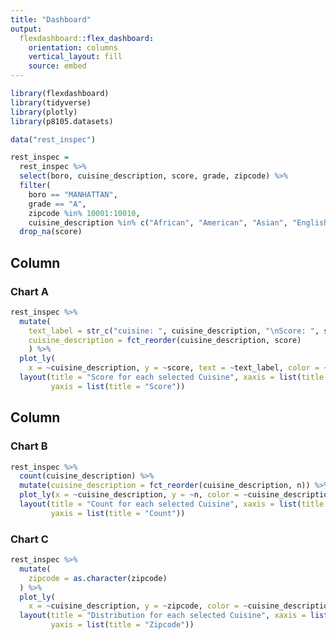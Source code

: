 ```yaml
---
title: "Dashboard"
output:
  flexdashboard::flex_dashboard:
    orientation: columns
    vertical_layout: fill
    source: embed
---
```


```r
library(flexdashboard)
library(tidyverse)
library(plotly)
library(p8105.datasets)
```

```r
data("rest_inspec")

rest_inspec =
  rest_inspec %>%
  select(boro, cuisine_description, score, grade, zipcode) %>%
  filter(
    boro == "MANHATTAN",
    grade == "A",
    zipcode %in% 10001:10010,
    cuisine_description %in% c("African", "American", "Asian", "English", "French", "Greek" , "Italian", "Japanese", "Korean", "Mexican", "Chicken", "German", "Russian", "Indian")) %>%
  drop_na(score)
```

Column {data-width=650}
-------------------------------------------------

### Chart A

```r
rest_inspec %>%
  mutate(
    text_label = str_c("cuisine: ", cuisine_description, "\nScore: ", score),
    cuisine_description = fct_reorder(cuisine_description, score)
    ) %>%
  plot_ly(
    x = ~cuisine_description, y = ~score, text = ~text_label, color = ~cuisine_description, alpha = 0.5, type = "box", colors = "viridis") %>%
  layout(title = "Score for each selected Cuisine", xaxis = list(title = "Cuisine"),
         yaxis = list(title = "Score"))
```

Column {data-width=350}
-------------------------------------------------

### Chart B
```r
rest_inspec %>%
  count(cuisine_description) %>%
  mutate(cuisine_description = fct_reorder(cuisine_description, n)) %>%
  plot_ly(x = ~cuisine_description, y = ~n, color = ~cuisine_description, type = "bar", colors = "viridis") %>%
  layout(title = "Count for each selected Cuisine", xaxis = list(title = "Cuisine"),
         yaxis = list(title = "Count"))
```

### Chart C
```r
rest_inspec %>%
  mutate(
    zipcode = as.character(zipcode)
  ) %>%
  plot_ly(
    x = ~cuisine_description, y = ~zipcode, color = ~cuisine_description, alpha = 0.5, type = "violin", colors = "viridis") %>%
  layout(title = "Distribution for each selected Cuisine", xaxis = list(title = "Cuisine"),
         yaxis = list(title = "Zipcode"))
```

